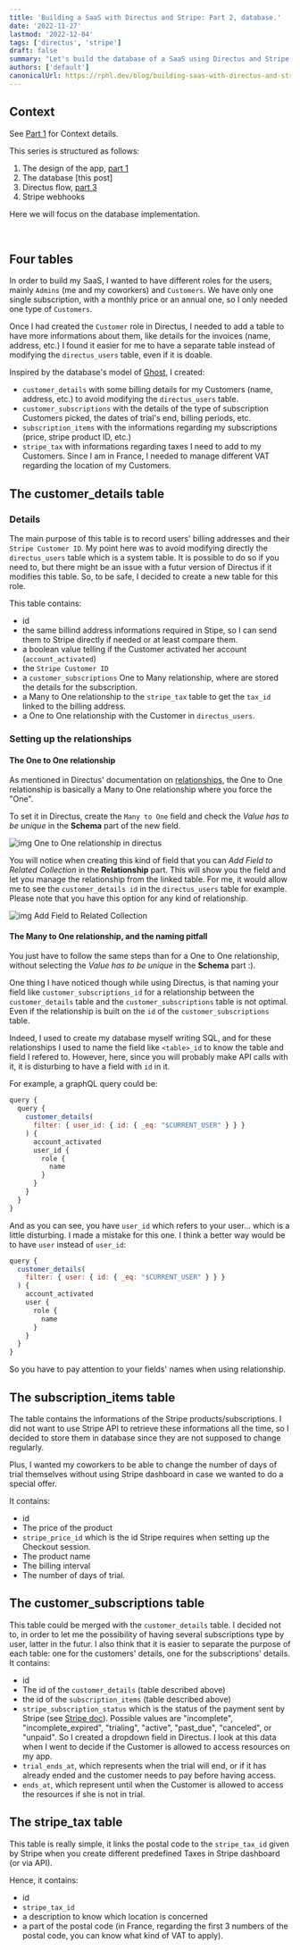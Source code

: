 ```yaml
---
title: 'Building a SaaS with Directus and Stripe: Part 2, database.'
date: '2022-11-27'
lastmod: '2022-12-04'
tags: ['directus', 'stripe']
draft: false
summary: "Let's build the database of a SaaS using Directus and Stripe Billing."
authors: ['default']
canonicalUrl: https://rphl.dev/blog/building-saas-with-directus-and-stripe-part2
---
```


## Context

See [Part 1](https://rphl.dev/blog/building-saas-with-directus-and-stripe-part1) for Context details.

This series is structured as follows:

1. The design of the app, [part 1](https://rphl.dev/blog/building-saas-with-directus-and-stripe-part1)
2. The database [this post]
3. Directus flow, [part 3](https://rphl.dev/blog/building-saas-with-directus-and-stripe-part3)
4. Stripe webhooks

Here we will focus on the database implementation.

<TOCInline toc={props.toc} asDisclosure toHeading={3} />
<br />

## Four tables

In order to build my SaaS, I wanted to have different roles for the users, mainly `Admins` (me and my coworkers) and `Customers`.
We have only one single subscription, with a monthly price or an annual one, so I only needed one type of `Customers`.

Once I had created the `Customer` role in Directus, I needed to add a table to have more informations about them, like
details for the invoices (name, address, etc.) I found it easier for me to have a separate table instead of modifying the
`directus_users` table, even if it is doable.

Inspired by the database's model of [Ghost](https://ghost.io), I created:

- `customer_details` with some billing details for my Customers (name, address, etc.) to avoid
  modifying the `directus_users` table.
- `customer_subscriptions` with the details of the type of subscription Customers picked, the dates
  of trial's end, billing periods, etc.
- `subscription_items` with the informations regarding my subscriptions (price, stripe product ID, etc.)
- `stripe_tax` with informations regarding taxes I need to add to my Customers. Since I am in France,
  I needed to manage different VAT regarding the location of my Customers.

## The customer_details table

### Details

The main purpose of this table is to record users' billing addresses and their `Stripe Customer ID`.
My point here was to avoid modifying directly the `directus_users` table which is a system table.
It is possible to do so if you need to, but there might be an issue with a futur version of Directus
if it modifies this table. So, to be safe, I decided to create a new table for this role.

This table contains:

- id
- the same billind address informations required in Stipe, so I can send them to Stripe
  directly if needed or at least compare them.
- a boolean value telling if the Customer activated her account (`account_activated`)
- the `Stripe Customer ID`
- a `customer_subscriptions` One to Many relationship, where are stored the details for the subscription.
- a Many to One relationship to the `stripe_tax` table to get the `tax_id` linked to the billing address.
- a One to One relationship with the Customer in `directus_users`.

### Setting up the relationships

#### The One to One relationship

As mentioned in Directus' documentation on [relationships](https://docs.directus.io/configuration/data-model/relationships.html#many-to-one-m2o),
the One to One relationship is basically a Many to One relationship where you force the "One".

To set it in Directus, create the `Many to One` field and check the _Value has to be unique_ in the **Schema** part of
the new field.

![img One to One relationship in directus](/static/images/one-to-one-relationship.webp)

You will notice when creating this kind of field that you can _Add Field to Related Collection_ in the **Relationship**
part. This will show you the field and let you manage the relationship from the linked table. For me, it would
allow me to see the `customer_details id` in the `directus_users` table for example. Please note that you
have this option for any kind of relationship.

![img Add Field to Related Collection](/static/images/add-field-to-related-collection.webp)

#### The Many to One relationship, and the naming pitfall

You just have to follow the same steps than for a One to One relationship, without selecting the _Value has to be unique_ in the **Schema** part :).

One thing I have noticed though while using Directus, is that naming your field like `customer_subscriptions_id`
for a relationship between the `customer_details` table and the `customer_subscriptions` table is not
optimal. Even if the relationship is built on the `id` of the `customer_subscriptions` table.

Indeed, I used to create my database myself writing SQL, and for these relationships I used to
name the field like `<table>_id` to know the table and field I refered to. However, here, since you will probably
make API calls with it, it is disturbing to have a field with `id` in it.

For example, a graphQL query could be:

```jsx
query {
  query {
    customer_details(
      filter: { user_id: { id: { _eq: "$CURRENT_USER" } } }
    ) {
      account_activated
      user_id {
        role {
          name
        }
      }
    }
  }
}
```

And as you can see, you have `user_id` which refers to your user... which is a little disturbing.
I made a mistake for this one. I think a better way would be to have `user` instead of `user_id`:

```jsx
query {
  customer_details(
    filter: { user: { id: { _eq: "$CURRENT_USER" } } }
  ) {
    account_activated
    user {
      role {
        name
      }
    }
  }
}
```

So you have to pay attention to your fields' names when using relationship.

## The subscription_items table

The table contains the informations of the Stripe products/subscriptions. I did not want to use Stripe API
to retrieve these informations all the time, so I decided to store them in database since they are not
supposed to change regularly.

Plus, I wanted my coworkers to be able to change the number of days of trial themselves without using Stripe dashboard
in case we wanted to do a special offer.

It contains:

- id
- The price of the product
- `stripe_price_id` which is the id Stripe requires when setting up the Checkout session.
- The product name
- The billing interval
- The number of days of trial.

## The customer_subscriptions table

This table could be merged with the `customer_details` table. I decided not to, in order to let me the
possibility of having several subscriptions type by user, latter in the futur. I also think that it is
easier to separate the purpose of each table: one for the customers' details, one for the subscriptions' details.
It contains:

- id
- The id of the `customer_details` (table described above)
- the id of the `subscription_items` (table described above)
- `stripe_subscription_status` which is the status of the payment sent by Stripe
  (see [Stripe doc](https://stripe.com/docs/api/subscriptions/object#subscription_object-status)).
  Possible values are "incomplete", "incomplete_expired", "trialing", "active", "past_due", "canceled",
  or "unpaid". So I created a dropdown field in Directus. I look at this data when I went to decide if
  the Customer is allowed to access resources on my app.
- `trial_ends_at`, which represents when the trial will end, or if it has already ended and the customer
  needs to pay before having access.
- `ends_at`, which represent until when the Customer is allowed to access the resources if she is
  not in trial.

## The stripe_tax table

This table is really simple, it links the postal code to the `stripe_tax_id` given by Stripe when you
create different predefined Taxes in Stripe dashboard (or via API).

Hence, it contains:

- id
- `stripe_tax_id`
- a description to know which location is concerned
- a part of the postal code (in France, regarding the first 3 numbers of the postal code, you can know what
  kind of VAT to apply).
